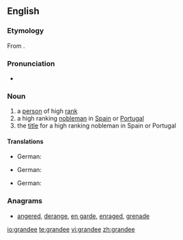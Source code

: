 ==English==

===Etymology===
From {{etyl|la|es}} {{term|grandis||large, great|lang=la}}.

===Pronunciation===
* {{IPA|/ɡɹænˈdiː/}}

===Noun===
{{en-noun}}

# a [[person]] of high [[rank]]
# a high ranking [[nobleman]] in [[Spain]] or [[Portugal]]
# the [[title]] for a high ranking nobleman in Spain or Portugal

====Translations====
{{trans-top|person of high rank}}
* German: {{t-|de|Grande|m}}
{{trans-mid}}
{{trans-bottom}}

{{trans-top|high ranking nobleman in Spain or Portugal}}
* German: {{t-|de|Grande|m}}
{{trans-mid}}
{{trans-bottom}}

{{trans-top|title for a high ranking nobleman in Spain or Portugal}}
* German: {{t-|de|Grande|m}}
{{trans-mid}}
{{trans-bottom}}

===Anagrams===
* {{alphagram|adeegnr}} [[angered#English|angered]], [[derange#English|derange]], [[en garde#English|en garde]], [[enraged#English|enraged]], [[grenade#English|grenade]]

[[io:grandee]]
[[te:grandee]]
[[vi:grandee]]
[[zh:grandee]]